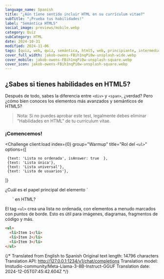 ```yaml
---
language_name: Spanish
title: "¿Aún tiene sentido incluir HTML en su currículum vitae?"
subTitle: "¡Prueba tus habilidades!"
label: "Semántica HTML5"
social_image: previews/mobile.webp
category: Quiz
subCategory: HTML
date: 2024-10-31
modified: 2024-11-06
tags: [quiz, web, quiz, semántica, html5, web, principiante, intermedio]
cover_full_width: jakob-owens-FBih1nqPi0w-unsplash-wide.webp
cover_mobile: jakob-owens-FBih1nqPi0w-unsplash-square.webp
cover_icon: jakob-owens-FBih1nqPi0w-unsplash-square.webp
---
```


## ¿Sabes si tienes habilidades en HTML5?
Después de todo, sabes la diferencia entre `<div>` y `<span>`, ¿verdad? Pero ¿cómo bien conoces los elementos más avanzados y semánticos de HTML5?

> Nota: Si no puedes aprobar este test, legalmente debes eliminar "Habilidades en HTML" de tu currículum vitae.

### ¡Comencemos!

<QuizUI>

<Challenge
  client:load
  index={0}
  group="Warmup"
  title="Rol del `<ul>`"
  options={[

     {text: 'Lista no ordenada', isAnswer: true  },
     {text: 'Lista única'},
     {text: 'Lista universal'},
     {text: 'Lista de usuarios'},


   ]}
>

   <slot name="question">
   <div className="question">
    ¿Cuál es el papel principal del elemento `<ul>` en HTML?
   </div>
   </slot>

   <slot name='explanation'>
   <div className="explanation">

 El tag `<ul>` crea una lista no ordenada, con elementos a menudo marcados con puntos de borde. Esto es útil para imágenes, diagramas, fragmentos de código y más.

```html
<ul>
  <li>Item 1</li>
  <li>Item 2</li>
  <li>Item 3</li>
</ul>
```

   </div>
   </slot>

</Challenge>


</QuizUI>

{/* Translated from English to Spanish
Original text length: 14796 characters
Translation API: http://127.0.0.1:1234/v1/chat/completions
Translation model: lmstudio-community/Meta-Llama-3-8B-Instruct-GGUF
Translation date: 2024-12-05T07:45:42.604Z */}

